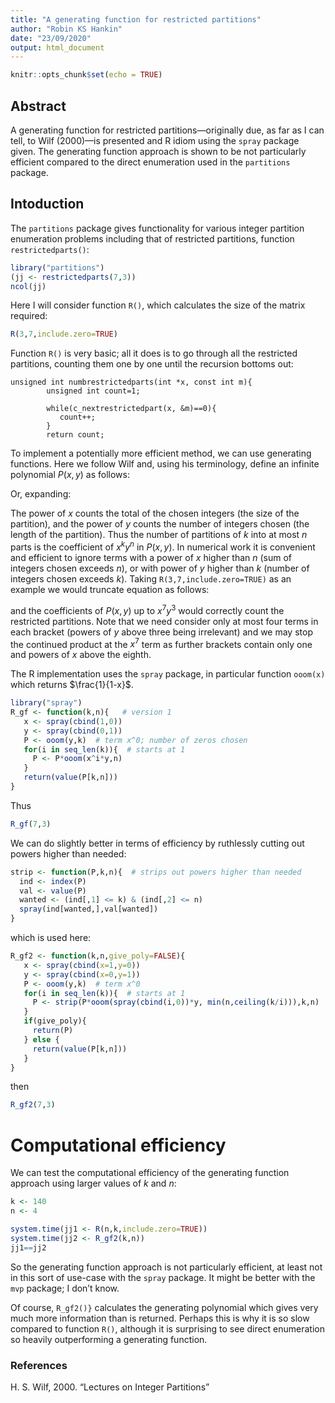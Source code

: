 ```yaml
---
title: "A generating function for restricted partitions"
author: "Robin KS Hankin"
date: "23/09/2020"
output: html_document
---
```


```r
knitr::opts_chunk$set(echo = TRUE)
```

## Abstract 


A generating function for restricted partitions---originally due, as
far as I can tell, to Wilf (2000)---is presented and R idiom using the
`spray` package given.  The generating function approach is shown to
be not particularly efficient compared to the direct enumeration used
in
the `partitions` package.  

## Intoduction

The `partitions` package gives functionality for various integer
partition enumeration problems including that of restricted
partitions, function `restrictedparts()`:

```r
library("partitions")
(jj <- restrictedparts(7,3))
ncol(jj)
```

Here I will consider function `R()`, which calculates the size of
the matrix required:

```r
R(3,7,include.zero=TRUE)
```

Function `R()` is very basic; all it does is to go through all the
restricted partitions, counting them one by one until the recursion
bottoms out:

```
unsigned int numbrestrictedparts(int *x, const int m){
        unsigned int count=1;

        while(c_nextrestrictedpart(x, &m)==0){
           count++;
        }
        return count;
```

To implement a potentially more efficient method, we can use
generating functions.  Here we follow Wilf and, using his terminology,
define an infinite polynomial $P(x,y)$ as follows:

\begin{equation}\label{GF}
P(x,y) = \prod_{r=0}^\infty\frac{1}{1-x^ry}
\end{equation}

Or, expanding:

\begin{equation}\label{GF2}
P(x,y) =
\left(1+y+y^2+y^3 + \cdots\right)
\left(1 + xy + x^2y^2 + x^3y^3+\cdots\right)
%\left(1 + x^2y + x^4y^2+x^6y^3+\cdots\right)
\cdots
\left(1+x^ry+x^{2r}y^{2}+x^{3r}y^{3}+\cdots\right)\cdots
\end{equation}

The power of $x$ counts the total of the chosen integers (the size of
the partition), and the power of $y$ counts the number of integers
chosen (the length of the partition).  Thus the number of partitions
of $k$ into at most $n$ parts is the coefficient of $x^ky^n$ in
$P(x,y)$.  In numerical work it is convenient and efficient to ignore
terms with a power of $x$ higher than $n$ (sum of integers chosen
exceeds $n$), or with power of $y$ higher than $k$ (number of integers
chosen exceeds $k$).  Taking `R(3,7,include.zero=TRUE)` as an example
we would truncate equation \ref{GF2} as follows:

\begin{eqnarray}\label{GF3}
P(x,y) = &{}&
\left(1+y+y^2+y^3\right)
\left(1 + xy + x^2y^2 + x^3y^3\right)
\left(1 + x^2y + x^4y^2+x^6y^3\right)\times\nonumber\\
&{}&\left(1 + x^3y + x^6y^2\right)
\left(1 + x^4y\right)
\left(1 + x^5y\right)
\left(1 + x^6y\right)
\left(1 + x^7y\right)
\end{eqnarray}

and the coefficients of $P(x,y)$ up to $x^7y^3$ would correctly count
the restricted partitions.  Note that we need consider only at most
four terms in each bracket (powers of $y$ above three being
irrelevant) and we may stop the continued product at the $x^7$ term as
further brackets contain only one and powers of $x$ above the eighth.

The R implementation uses the `spray` package, in particular
function `ooom(x)` which returns $\frac{1}{1-x}$.

```r
library("spray")
R_gf <- function(k,n){   # version 1
   x <- spray(cbind(1,0))
   y <- spray(cbind(0,1))
   P <- ooom(y,k)  # term x^0; number of zeros chosen
   for(i in seq_len(k)){  # starts at 1
     P <- P*ooom(x^i*y,n)
   }
   return(value(P[k,n]))
}
```


Thus

```r
R_gf(7,3)
```

We can do slightly better in terms of efficiency by ruthlessly cutting
out powers higher than needed:                
                         
```r
strip <- function(P,k,n){  # strips out powers higher than needed
  ind <- index(P)
  val <- value(P)
  wanted <- (ind[,1] <= k) & (ind[,2] <= n)
  spray(ind[wanted,],val[wanted])
}
```

which is used here:
                
```r
R_gf2 <- function(k,n,give_poly=FALSE){
   x <- spray(cbind(x=1,y=0))
   y <- spray(cbind(x=0,y=1))
   P <- ooom(y,k)  # term x^0
   for(i in seq_len(k)){  # starts at 1
     P <- strip(P*ooom(spray(cbind(i,0))*y, min(n,ceiling(k/i))),k,n)
   }
   if(give_poly){
     return(P)
   } else {
     return(value(P[k,n]))
   }
}
```

then

```r
R_gf2(7,3)
```

#  Computational efficiency

We can test the computational efficiency of the generating function
approach using larger values of $k$ and $n$:


```r
k <- 140
n <- 4

system.time(jj1 <- R(n,k,include.zero=TRUE))
system.time(jj2 <- R_gf2(k,n))
jj1==jj2
```

So the generating function approach is not particularly efficient, at
least not in this sort of use-case with the `spray` package.  It
might be better with the `mvp` package; I don't know.

Of course, `R_gf2()}` calculates the generating polynomial
which gives very much more information than is returned.  Perhaps this
is why it is so slow compared to function `R()`, although it is
surprising to see direct enumeration so heavily outperforming a
generating function.


### References

H. S. Wilf, 2000. "Lectures on Integer Partitions"
